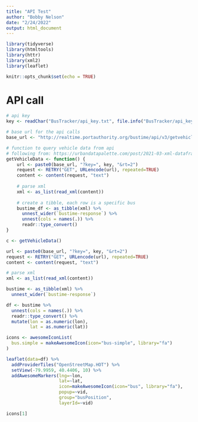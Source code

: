 ```yaml
---
title: "API Test"
author: "Bobby Nelson"
date: "2/24/2022"
output: html_document
---
```


```r
library(tidyverse)
library(htmltools)
library(httr)
library(xml2)
library(leaflet)
```


```r
knitr::opts_chunk$set(echo = TRUE)
```

# API call

```r
# api key
key <- readChar("BusTracker/api_key.txt", file.info("BusTracker/api_key.txt")$size)

# base url for the api calls
base_url <- "http://realtime.portauthority.org/bustime/api/v3/getvehicles"
```

```r
# function to query vehicle data from api
# following from: https://urbandatapalette.com/post/2021-03-xml-dataframe-r/
getVehicleData <- function() {
    url <- paste0(base_url, "?key=", key, "&rt=2")
    request <- RETRY("GET", URLencode(url), repeated=TRUE)
    content <- content(request, "text")
    
    # parse xml
    xml <- as_list(read_xml(content))
    
    # create a tibble, each row is a specific bus
    bustime_df <- as_tibble(xml) %>%
      unnest_wider(`bustime-response`) %>%
      unnest(cols = names(.)) %>%
      readr::type_convert() 
}

c <- getVehicleData()
```

```r
url <- paste0(base_url, "?key=", key, "&rt=2")
request <- RETRY("GET", URLencode(url), repeated=TRUE)
content <- content(request, "text")

# parse xml
xml <- as_list(read_xml(content))
```

```r
bustime <- as_tibble(xml) %>%
  unnest_wider(`bustime-response`)
```

```r
df <- bustime %>%
  unnest(cols = names(.)) %>%
  readr::type_convert() %>%
  mutate(lon = as.numeric(lon),
         lat = as.numeric(lat))
```

```r
icons <- awesomeIconList(
  bus.simple = makeAwesomeIcon(icon="bus-simple", library="fa")
)

leaflet(data=df) %>%
  addProviderTiles("OpenStreetMap.HOT") %>%
  setView(-79.9959, 40.4406, 10) %>%
  addAwesomeMarkers(lng=~lon,
                    lat=~lat,
                    icon=makeAwesomeIcon(icon="bus", library="fa"),
                    popup=~vid,
                    group="busPosition",
                    layerId=~vid)
```

```r
icons[1]
```


